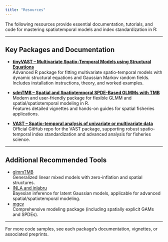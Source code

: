 ```yaml
---
title: "Resources"
---
```


The following resources provide essential documentation, tutorials, and code for mastering spatiotemporal models and index standardization in R:

------------------------------------------------------------------------

## Key Packages and Documentation

-   [**tinyVAST -- Multivariate Spatio-Temporal Models using Structural Equations**](https://vast-lib.github.io/tinyVAST/)\
    Advanced R package for fitting multivariate spatio-temporal models with dynamic structural equations and Gaussian Markov random fields.\
    Includes installation instructions, theory, and worked examples.

-   [**sdmTMB -- Spatial and Spatiotemporal SPDE-Based GLMMs with TMB**](https://pbs-assess.github.io/sdmTMB/)\
    Modern and user-friendly package for flexible GLMM and spatial/spatiotemporal modeling in R.\
    Features detailed vignettes and hands-on guides for spatial fisheries applications.

-   [**VAST -- Spatio-temporal analysis of univariate or multivariate data**](https://github.com/James-Thorson-NOAA/VAST)\
    Official GitHub repo for the VAST package, supporting robust spatio-temporal index standardization and advanced analysis for fisheries science.

------------------------------------------------------------------------

## Additional Recommended Tools

-   [glmmTMB](https://glmmtmb.github.io/glmmTMB/)\
    Generalized linear mixed models with zero-inflation and spatial structures.
-   [INLA and inlabru](https://www.r-inla.org/)\
    Bayesian inference for latent Gaussian models, applicable for advanced spatial/spatiotemporal modeling.
-   [mgcv](https://stat.ethz.ch/R-manual/R-devel/library/mgcv/html/mgcv-package.html)\
    Comprehensive modeling package (including spatially explicit GAMs and SPDEs).

------------------------------------------------------------------------

For more code samples, see each package's documentation, vignettes, or associated preprints.
